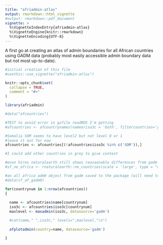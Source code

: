 ```yaml
---
title: "afriadmin-atlas"
output: rmarkdown::html_vignette
#output: rmarkdown::pdf_document
vignette: >
  %\VignetteIndexEntry{afriadmin-atlas}
  %\VignetteEngine{knitr::rmarkdown}
  %\VignetteEncoding{UTF-8}
---
```


A first go at creating an atlas of admin boundaries for all African countries using GADM data (probably most easily accessible admin boundary data but not most up-to-date). 

```r

#initial creation of this file
#usethis::use_vignette("afriadmin-atlas")

knitr::opts_chunk$set(
  collapse = TRUE,
  comment = "#>"
)
```

```r
library(afriadmin)
```

```r

#data("afcountries")

#TEST to avoid error in gzfile readRDS I'm getting
#afcountries <- afcountrynames(nameoriso3c = 'both', filtercountries='gadm2')

#Somalia SOM seems to have level2 but not level 0 or 1
#leave it out for now
afcountries <- afcountries[(!afcountries$iso3c %in% c('SOM')),]

#I could add other countries in grey to give context

#even hires naturalearth still shows reasaonable differences from gadm
#sf_ne_africa <- rnaturalearth::ne_countries(scale = 'large', type = "countries", continent = 'africa', returnclass='sf')

#an all africa adm0 object from gadm saved to the package (will need to ask permission)
#data(sf_af_gadm0) 

for(countrynum in 1:nrow(afcountries))
{
  
  name <- afcountries$name[countrynum]
  iso3c <- afcountries$iso3c[countrynum]
  maxlevel <- maxadmin(iso3c, datasource='gadm')

  #cat(name," ",iso3c," levels=",maxlevel,"\n")
    
  afplotadmin(country=name, datasource='gadm')
  
}


```
